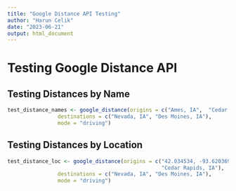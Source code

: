 ```yaml
---
title: "Google Distance API Testing"
author: "Harun Celik"
date: "2023-06-21"
output: html_document
---
```


# Testing Google Distance API

## Testing Distances by Name

```r
test_distance_names <- google_distance(origins = c("Ames, IA",  "Cedar Rapids, IA"),
                destinations = c("Nevada, IA", "Des Moines, IA"),
                mode = "driving")
```

## Testing Distances by Location

```r
test_distance_loc <- google_distance(origins = c("42.034534, -93.620369",  
                                                 "Cedar Rapids, IA"),
                destinations = c("Nevada, IA", "Des Moines, IA"),
                mode = "driving")
```

